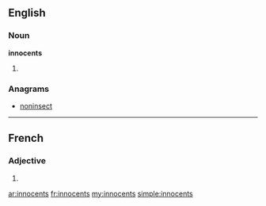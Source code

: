 ==English==

===Noun===
'''innocents'''

# {{plural of|[[innocent]]}}

===Anagrams===
* [[noninsect#English|noninsect]]

----

==French==

===Adjective===
{{fr-adj-form|m|p}}

# {{form of|masculine plural|innocent|lang=fr}}

[[ar:innocents]]
[[fr:innocents]]
[[my:innocents]]
[[simple:innocents]]